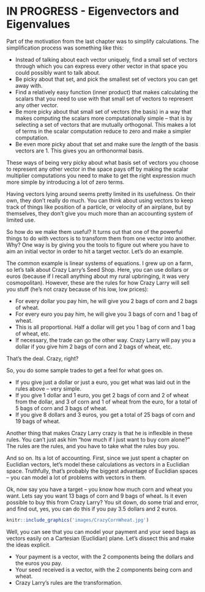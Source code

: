 # IN PROGRESS - Eigenvectors and Eigenvalues

Part of the motivation from the last chapter was to simplify calculations.  The simplification process was something like this:

* Instead of talking about each vector uniquely, find a small set of vectors through which you can express every other vector in that space you could possibly want to talk about.
* Be picky about that set, and pick the smallest set of vectors you can get away with.
* Find a relatively easy function (inner product) that makes calculating the scalars  that you need to use with that small set of vectors to represent any other vector.
* Be more picky about that small set of vectors (the basis) in a way that makes computing the scalars more computationally simple -- that is by selecting a set of vectors that are mutually orthogonal.  This makes a lot of terms in the scalar computation reduce to zero and make a simpler computation.
* Be even more picky about that set and make sure the *length* of the basis vectors are $1$.  This gives you an orthonormal basis.

These ways of being very picky about what basis set of vectors you choose to represent any other vector in the space pays off by making the scalar multiplier computations you need to make to get the right expression much more simple by introducing a lot of zero terms.

Having vectors lying around seems pretty limited in its usefulness.  On their own, they don't really do much.  You can think about using vectors to keep track of things like position of a particle, or velocity of an airplane, but by themselves, they don't give you much more than an accounting system of limited use.

So how do we make them useful?  It turns out that one of the powerful things to do with vectors is to transform them from one vector into another.  Why?  One way is by giving you the tools to figure out where you have to aim an initial vector in order to hit a target vector.  Let's do an example.

The common example is linear systems of equations.  I grew up on a farm, so let's talk about Crazy Larry's Seed Shop.  Here, you can use dollars or euros (because if I recall anything about my rural upbringing, it was very cosmopolitan).  However, these are the rules for how Crazy Larry will sell you stuff (he's not crazy because of his low, low prices):

* For every dollar you pay him, he will give you 2 bags of corn and 2 bags of wheat.
* For every euro you pay him, he will give you 3 bags of corn and 1 bag of wheat.
* This is all proportional.  Half a dollar will get you 1 bag of corn and 1 bag of wheat, etc.
* If necessary, the trade can go the other way.  Crazy Larry will pay you a dollar if you give him 2 bags of corn and 2 bags of wheat, etc.

That's the deal.  Crazy, right?

So, you do some sample trades to get a feel for what goes on.

* If you give just a dollar or just a euro, you get what was laid out in the rules above -- very simple.
* If you give 1 dollar and 1 euro, you get 2 bags of corn and 2 of wheat from the dollar, and 3 of corn and 1 of wheat from the euro, for a total of 5 bags of corn and 3 bags of wheat.
* If you give 8 dollars and 3 euros, you get a total of 25 bags of corn and 19 bags of wheat.

Another thing that makes Crazy Larry crazy is that he is inflexible in these rules.  You can't just ask him "how much if I just want to buy corn alone?"  The rules are the rules, and you have to take what the rules buy you.

And so on.  Its a lot of accounting.  First, since we just spent a chapter on Euclidian vectors, let's model these calculations as vectors in a Euclidian space.  Truthfully, that's probably the biggest advantage of Euclidian spaces -- you can model a lot of problems with vectors in them.

Ok, now say you have a target -- you know how much corn and wheat you want.  Lets say you want 13 bags of corn and 9 bags of wheat.  Is it even possible to buy this from Crazy Larry?  You sit down, do some trial and error, and find out, yes, you can do this if you pay 3.5 dollars and 2 euros.

```r
knitr::include_graphics('images/CrazyCornWheat.jpg')
```

Well, you can see that you can model your payment and your seed bags as vectors easily on a Cartesian (Euclidian) plane.  Let's dissect this and make the ideas explicit.

* Your payment is a vector, with the 2 components being the dollars and the euros you pay.
* Your seed received is a vector, with the 2 components being corn and wheat.
* Crazy Larry's rules are the transformation.